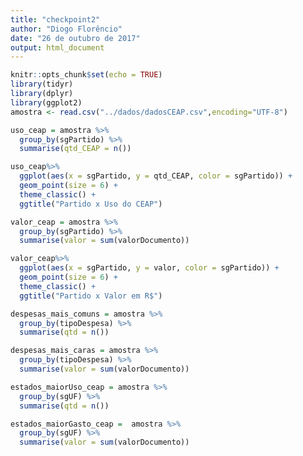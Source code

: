 ```yaml
---
title: "checkpoint2"
author: "Diogo Florêncio"
date: "26 de outubro de 2017"
output: html_document
---
```


```r
knitr::opts_chunk$set(echo = TRUE)
library(tidyr)
library(dplyr)
library(ggplot2)
amostra <- read.csv("../dados/dadosCEAP.csv",encoding="UTF-8")
```

```r
uso_ceap = amostra %>% 
  group_by(sgPartido) %>% 
  summarise(qtd_CEAP = n()) 

uso_ceap%>% 
  ggplot(aes(x = sgPartido, y = qtd_CEAP, color = sgPartido)) + 
  geom_point(size = 6) + 
  theme_classic() +
  ggtitle("Partido x Uso do CEAP")
```

```r
valor_ceap = amostra %>% 
  group_by(sgPartido) %>% 
  summarise(valor = sum(valorDocumento))

valor_ceap%>% 
  ggplot(aes(x = sgPartido, y = valor, color = sgPartido)) + 
  geom_point(size = 6) + 
  theme_classic() +
  ggtitle("Partido x Valor em R$")
```

```r
despesas_mais_comuns = amostra %>% 
  group_by(tipoDespesa) %>% 
  summarise(qtd = n())
```

```r
despesas_mais_caras = amostra %>% 
  group_by(tipoDespesa) %>% 
  summarise(valor = sum(valorDocumento))
```

```r
estados_maiorUso_ceap = amostra %>% 
  group_by(sgUF) %>% 
  summarise(qtd = n())
```

```r
estados_maiorGasto_ceap =  amostra %>% 
  group_by(sgUF) %>% 
  summarise(valor = sum(valorDocumento))
```


